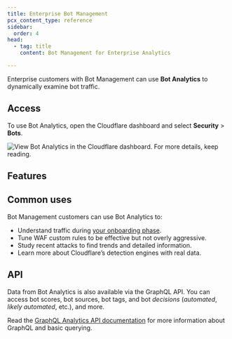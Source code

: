 ```yaml
---
title: Enterprise Bot Management
pcx_content_type: reference
sidebar:
  order: 4
head:
  - tag: title
    content: Bot Management for Enterprise Analytics

---
```



Enterprise customers with Bot Management can use **Bot Analytics** to dynamically examine bot traffic.

## Access

To use Bot Analytics, open the Cloudflare dashboard and select **Security** > **Bots**.

![View Bot Analytics in the Cloudflare dashboard. For more details, keep reading.](~/assets/images/bots/bot-analytics-dashboard-ent.png)

## Features

<Render file="bm-analytics-features" />

<Render file="analytics-features" />

## Common uses

Bot Management customers can use Bot Analytics to:

- Understand traffic during [your onboarding phase](/bots/get-started/bm-subscription/).
- Tune WAF custom rules to be effective but not overly aggressive.
- Study recent attacks to find trends and detailed information.
- Learn more about Cloudflare’s detection engines with real data.

## API

Data from Bot Analytics is also available via the GraphQL API. You can access <GlossaryTooltip term="bot score">bot scores</GlossaryTooltip>, bot sources, <GlossaryTooltip term="bot tags" link="/bots/concepts/cloudflare-bot-tags/">bot tags</GlossaryTooltip>, and bot _decisions_ (_automated_, _likely automated_, etc.), and more.

Read the [GraphQL Analytics API documentation](/analytics/graphql-api/) for more information about GraphQL and basic querying.
